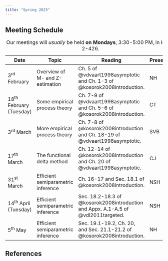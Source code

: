 ```yaml
---
title: "Spring 2025"
---
```


## Meeting Schedule

| Date            | Topic                  | Reading          | Presenter   |
|-----------------|------------------------|------------------|-------------|
| 3^rd^ February  | Overview of M- and Z-estimation | Ch. 5 of @vdvaart1998asymptotic and Ch. 1-3 of @kosorok2008introduction. | NH |
| 18^th^ February (Tuesday) | Some empirical process theory | Ch. 7-9 of @vdvaart1998asymptotic and Ch. 5-6 of @kosorok2008introduction. | CT |
| 3^rd^ March     | More empirical process theory | Ch. 7-8 of @kosorok2008introduction and Ch. 18-19 of @vdvaart1998asymptotic. | SVB |
| 17^th^ March    | The functional delta method | Ch. 12-14 of @kosorok2008introduction and Ch. 20 of @vdvaart1998asymptotic. | CJ |
| 31^st^ March    | Efficient semiparametric inference | Ch. 16-17  and Sec. 18.1 of @kosorok2008introduction. | NSH |
| 14^th^ April (Tuesday)    | Efficient semiparametric inference | Sec. 18.2-18.3 of @kosorok2008introduction and Appx. A.1-A.5 of @vdl2011targeted. | NSH |
| 5^th^ May    | Efficient semiparametric inference | Sec. 19.1-19.2, Ch. 20, and Sec. 21.1-21.2 of @kosorok2008introduction. | NH |

: Our meetings will *usually* be held **on Mondays**, 3:30-5:00 PM, in HSPH 2-426.

<!--
| 5^th^ May       |  | {{< fa triangle-exclamation >}} Sec. 1.2, 1.4, 1.5, and 1.6 of @vdl2003unified. {{< fa triangle-exclamation >}} | NSH |
-->

## References

::: {#refs}
:::
